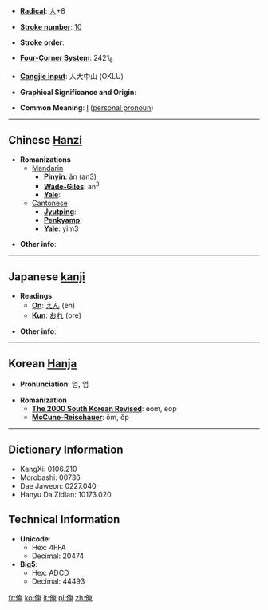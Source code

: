 * '''[[Wiktionary:Chinese radical index| Radical]]''': [[Wiktionary:Chinese radical index 人|人]]+8

* '''[[Wiktionary:Chinese total strokes index|Stroke number]]''': [[Wiktionary:Chinese total strokes index 10|10]]

* '''Stroke order''': 

* '''[[Wiktionary:Chinese four corner index|Four-Corner System]]''': 2421<sub>6</sub>

* '''[[Wiktionary:Chinese Cangjie index|Cangjie input]]''': 人大中山 (OKLU)

* '''Graphical Significance and Origin''': 

* '''Common Meaning''': [[I]] ([[personal pronoun]])

----

== Chinese [[Hanzi]] ==

* '''Romanizations'''
** [[Mandarin]]
*** '''[[Pinyin]]''': ǎn (an3)
*** '''[[Wade-Giles]]''': an<sup>3</sup>
*** '''[[Yale]]''': 
**[[Cantonese]]
***'''[[Jyutping]]''':
***'''[[Penkyamp]]''': 
***'''[[Yale]]''': yim3

* '''Other info''': 

----

== Japanese [[kanji]] ==

* '''Readings'''
** '''[[On]]''': [[えん]] (en)
** '''[[Kun]]''': [[おれ]] (ore)

* '''Other info''':  

----

== Korean [[Hanja]] ==

* '''Pronunciation''': 엄, 업

* '''Romanization'''
** '''[[The 2000 South Korean Revised Romanization|The 2000 South Korean Revised]]''': eom, eop
** '''[[McCune-Reischauer]]''': ŏm, ŏp

----

== Dictionary Information ==

* KangXi: 0106.210
* Morobashi: 00736
* Dae Jaweon: 0227.040
* Hanyu Da Zidian: 10173.020

== Technical Information ==

* '''Unicode''':
** Hex: 4FFA
** Decimal: 20474
* '''Big5''':
** Hex: ADCD
** Decimal: 44493

[[fr:俺]]
[[ko:俺]]
[[it:俺]]
[[pl:俺]]
[[zh:俺]]